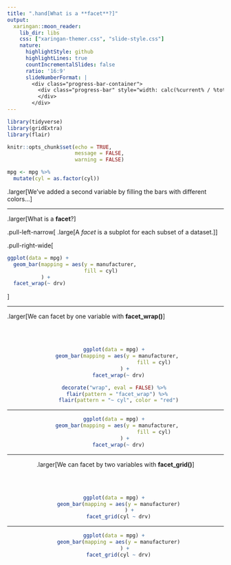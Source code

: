```yaml
---
title: ".hand[What is a **facet**?]"
output:
  xaringan::moon_reader:
    lib_dir: libs
    css: ["xaringan-themer.css", "slide-style.css"]
    nature:
      highlightStyle: github
      highlightLines: true
      countIncrementalSlides: false
      ratio: '16:9'
      slideNumberFormat: |
        <div class="progress-bar-container">
          <div class="progress-bar" style="width: calc(%current% / %total% * 100%);">
          </div>
        </div>
---
```


```r
library(tidyverse)
library(gridExtra)
library(flair)

knitr::opts_chunk$set(echo = TRUE, 
                      message = FALSE, 
                      warning = FALSE)

mpg <- mpg %>% 
  mutate(cyl = as.factor(cyl))
```


.larger[We've added a second variable by filling the bars with different 
colors...]

---

.larger[What is a **facet**?]

.pull-left-narrow[
.large[A *facet* is a subplot for each subset of a dataset.]
]

.pull-right-wide[
```r
ggplot(data = mpg) + 
  geom_bar(mapping = aes(y = manufacturer, 
                         fill = cyl)
           ) +  
  facet_wrap(~ drv)
```
]

---

.larger[We can facet by one variable with **facet_wrap()**]

</br>
</br>

<center>

```r
ggplot(data = mpg) + 
  geom_bar(mapping = aes(y = manufacturer, 
                         fill = cyl)
        ) +  
  facet_wrap(~ drv)
```

```r
decorate("wrap", eval = FALSE) %>% 
  flair(pattern = "facet_wrap") %>% 
  flair(pattern = "~ cyl", color = "red")
```


---

```r
ggplot(data = mpg) + 
  geom_bar(mapping = aes(y = manufacturer, 
                         fill = cyl)
        ) +  
  facet_wrap(~ drv)
```

---

.larger[We can facet by two variables with **facet_grid()**]

</br>
</br>

<center>

```r
ggplot(data = mpg) + 
  geom_bar(mapping = aes(y = manufacturer)
           ) +  
  facet_grid(cyl ~ drv)
```

---

```r
ggplot(data = mpg) + 
  geom_bar(mapping = aes(y = manufacturer)
        ) +  
  facet_grid(cyl ~ drv)
```

